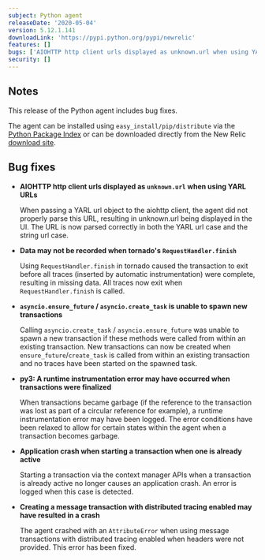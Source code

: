 ```yaml
---
subject: Python agent
releaseDate: '2020-05-04'
version: 5.12.1.141
downloadLink: 'https://pypi.python.org/pypi/newrelic'
features: []
bugs: ['AIOHTTP http client urls displayed as unknown.url when using YARL URLs', "Data may not be recorded when tornado's RequestHandler.finish", 'asyncio.ensure_future / asyncio.create_task is unable to spawn new transactions', 'py3 - A runtime instrumentation error may have occurred when transactions were finalized', 'Application crash when starting a transaction when one is already active', 'Creating a message transaction with distributed tracing enabled may have resulted in a crash']
security: []
---
```


## Notes

This release of the Python agent includes bug fixes.

The agent can be installed using `easy_install/pip/distribute` via the [Python Package Index](https://pypi.python.org/pypi/newrelic) or can be downloaded directly from the New Relic [download site](http://download.newrelic.com/python_agent/release).

## Bug fixes

* **AIOHTTP http client urls displayed as `unknown.url` when using YARL URLs**

  When passing a YARL url object to the aiohttp client, the agent did not properly parse this URL, resulting in unknown.url being displayed in the UI. The URL is now parsed correctly in both the YARL url case and the string url case.

* **Data may not be recorded when tornado's `RequestHandler.finish`**

  Using `RequestHandler.finish` in tornado caused the transaction to exit before all traces (inserted by automatic instrumentation) were complete, resulting in missing data. All traces now exit when `RequestHandler.finish` is called.

* **`asyncio.ensure_future` / `asyncio.create_task` is unable to spawn new transactions**

  Calling `asyncio.create_task` / `asyncio.ensure_future` was unable to spawn a new transaction if these methods were called from within an existing transaction. New transactions can now be created when `ensure_future`/`create_task` is called from within an existing transaction and no traces have been started on the spawned task.

* **py3: A runtime instrumentation error may have occurred when transactions were finalized**

  When transactions became garbage (if the reference to the transaction was lost as part of a circular reference for example), a runtime instrumentation error may have been logged. The error conditions have been relaxed to allow for certain states within the agent when a transaction becomes garbage.

* **Application crash when starting a transaction when one is already active**

  Starting a transaction via the context manager APIs when a transaction is already active no longer causes an application crash. An error is logged when this case is detected.

* **Creating a message transaction with distributed tracing enabled may have resulted in a crash**

  The agent crashed with an `AttributeError` when using message transactions with distributed tracing enabled when headers were not provided. This error has been fixed.
